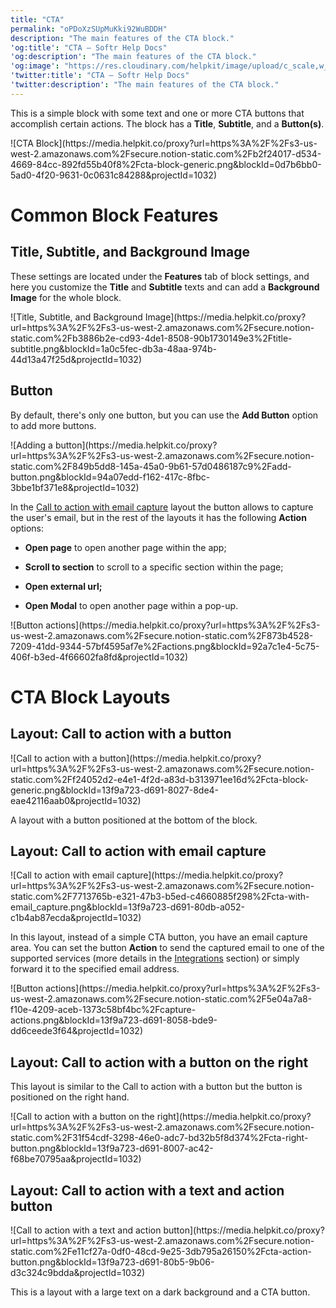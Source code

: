 ```yaml
---
title: "CTA"
permalink: "oPDoXzSUpMuKki92WuBDDH"
description: "The main features of the CTA block."
'og:title': "CTA – Softr Help Docs"
'og:description': "The main features of the CTA block."
'og:image': "https://res.cloudinary.com/helpkit/image/upload/c_scale,w_700,q_auto/v1674219840/softrdocs_meta_OG_Image_Url_258f31c013.png"
'twitter:title': "CTA – Softr Help Docs"
'twitter:description': "The main features of the CTA block."
---
```

This is a simple block with some text and one or more CTA buttons that accomplish certain actions. The block has a **Title**, **Subtitle**, and a **Button(s)**.
<Frame caption="CTA Block">![CTA Block](https://media.helpkit.co/proxy?url=https%3A%2F%2Fs3-us-west-2.amazonaws.com%2Fsecure.notion-static.com%2Fb2f24017-d534-4669-84cc-892fd55b40f8%2Fcta-block-generic.png&blockId=0d7b6bb0-5ad0-4f20-9631-0c0631c84288&projectId=1032)</Frame>

# Common Block Features

## Title, Subtitle, and Background Image

These settings are located under the **Features** tab of block settings, and here you customize the **Title** and **Subtitle** texts and can add a **Background Image** for the whole block.
<Frame caption="Title, Subtitle, and Background Image">![Title, Subtitle, and Background Image](https://media.helpkit.co/proxy?url=https%3A%2F%2Fs3-us-west-2.amazonaws.com%2Fsecure.notion-static.com%2Fb3886b2e-cd93-4de1-8508-90b1730149e3%2Ftitle-subtitle.png&blockId=1a0c5fec-db3a-48aa-974b-44d13a47f25d&projectId=1032)</Frame>

## Button

By default, there's only one button, but you can use the **Add Button** option to add more buttons.
<Frame caption="Adding a button">![Adding a button](https://media.helpkit.co/proxy?url=https%3A%2F%2Fs3-us-west-2.amazonaws.com%2Fsecure.notion-static.com%2F849b5dd8-145a-45a0-9b61-57d0486187c9%2Fadd-button.png&blockId=94a07edd-f162-417c-8fbc-3bbe1bf371e8&projectId=1032)</Frame>

In the [Call to action with email capture](/6772b65a34c84bfdbe1bc16e8b03f525) layout the button allows to capture the user's email, but in the rest of the layouts it has the following **Action** options:

* **Open page** to open another page within the app;

* **Scroll to section** to scroll to a specific section within the page;

* **Open external url;**

* **Open Modal** to open another page within a pop-up.
<Frame caption="Button actions">![Button actions](https://media.helpkit.co/proxy?url=https%3A%2F%2Fs3-us-west-2.amazonaws.com%2Fsecure.notion-static.com%2F873b4528-7209-41dd-9344-57bf4595af7e%2Factions.png&blockId=92a7c1e4-5c75-406f-b3ed-4f66602fa8fd&projectId=1032)</Frame>

# CTA Block Layouts

## Layout: Call to action with a button
<Frame caption="Call to action with a button">![Call to action with a button](https://media.helpkit.co/proxy?url=https%3A%2F%2Fs3-us-west-2.amazonaws.com%2Fsecure.notion-static.com%2Ff24052d2-e4e1-4f2d-a83d-b313971ee16d%2Fcta-block-generic.png&blockId=13f9a723-d691-8027-8de4-eae42116aab0&projectId=1032)</Frame>

A layout with a button positioned at the bottom of the block.

## Layout: Call to action with email capture
<Frame caption="Call to action with email capture">![Call to action with email capture](https://media.helpkit.co/proxy?url=https%3A%2F%2Fs3-us-west-2.amazonaws.com%2Fsecure.notion-static.com%2F7713765b-e321-47b3-b5ed-c4660885f298%2Fcta-with-email_capture.png&blockId=13f9a723-d691-80db-a052-c1b4ab87ecda&projectId=1032)</Frame>

In this layout, instead of a simple CTA button, you have an email capture area. You can set the button **Action** to send the captured email to one of the supported services (more details in the [Integrations](/integrations/etS18kJqm1fuD58KCsjC3z/mailchimp/2GvSLRGrgMfe8S3drMWao1) section) or simply forward it to the specified email address.
<Frame caption="Button actions">![Button actions](https://media.helpkit.co/proxy?url=https%3A%2F%2Fs3-us-west-2.amazonaws.com%2Fsecure.notion-static.com%2F5e04a7a8-f10e-4209-aceb-1373c58bf4bc%2Fcapture-actions.png&blockId=13f9a723-d691-8058-bde9-dd6ceede3f64&projectId=1032)</Frame>

## Layout: Call to action with a button on the right

This layout is similar to the Call to action with a button but the button is positioned on the right hand.
<Frame caption="Call to action with a button on the right">![Call to action with a button on the right](https://media.helpkit.co/proxy?url=https%3A%2F%2Fs3-us-west-2.amazonaws.com%2Fsecure.notion-static.com%2F31f54cdf-3298-46e0-adc7-bd32b5f8d374%2Fcta-right-button.png&blockId=13f9a723-d691-8007-ac42-f68be70795aa&projectId=1032)</Frame>

## Layout: Call to action with a text and action button
<Frame caption="Call to action with a text and action button">![Call to action with a text and action button](https://media.helpkit.co/proxy?url=https%3A%2F%2Fs3-us-west-2.amazonaws.com%2Fsecure.notion-static.com%2Fe11cf27a-0df0-48cd-9e25-3db795a26150%2Fcta-action-button.png&blockId=13f9a723-d691-80b5-9b06-d3c324c9bdda&projectId=1032)</Frame>

This is a layout with a large text on a dark background and a CTA button.